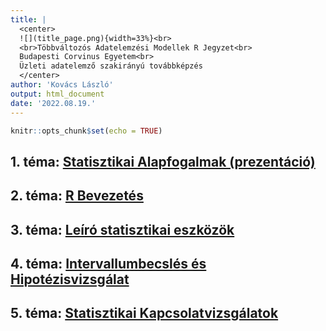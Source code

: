 ```yaml
---
title: |
  <center>
  ![](title_page.png){width=33%}<br> 
  <br>Többváltozós Adatelemzési Modellek R Jegyzet<br>
  Budapesti Corvinus Egyetem<br>
  Üzleti adatelemző szakirányú továbbképzés
  </center> 
author: 'Kovács László'
output: html_document
date: '2022.08.19.'
---
```


```r
knitr::opts_chunk$set(echo = TRUE)
```

## 1. téma: <a href="Statisztikai Alapfogalmak.pdf" target="_blank">Statisztikai Alapfogalmak (prezentáció)</a>

## 2. téma: <a href="Gyak01.html" target="_blank">R Bevezetés</a>

## 3. téma: <a href="Gyak02.html" target="_blank">Leíró statisztikai eszközök</a>

## 4. téma: <a href="Gyak03.html" target="_blank">Intervallumbecslés és Hipotézisvizsgálat</a>

## 5. téma: <a href="Gyak04.html" target="_blank">Statisztikai Kapcsolatvizsgálatok</a>

